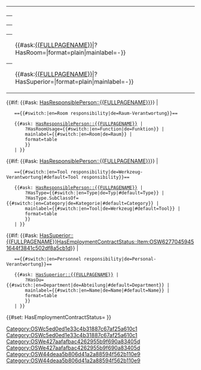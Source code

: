 <table class="info_box">
<tr>
<th class="heading" colspan="2">{{{_label_schema|User}}}</th>
</tr>
<tr> 
<th>{{{_label_username|Username}}}</th> 
<td>{{{username|}}}</td> 
</tr>
<tr> 
<th>{{{_label_abbreviation|Abbreviation}}}</th> 
<td>{{{abbreviation|}}}</td> 
</tr> 
<tr> 
<th>{{{_label_room|Office}}}</th> 
<td>{{#ask:[[{{FULLPAGENAME}}]]|?HasRoom=|format=plain|mainlabel=-}}</td> 
</tr>
<tr> 
<th>{{{_label_superior|Superior}}}</th> 
<td>{{#ask:[[{{FULLPAGENAME}}]]|?HasSuperior=|format=plain|mainlabel=-}}</td> 
</tr>
</table>
<!-- Room responsibility -->
{{#if: {{#ask: [[Category:OSWc5ed0ed1e33c4b31887c67af25a610c1]][[HasResponsiblePerson::{{FULLPAGENAME}}]]}} | 

    =={{#switch:{{USERLANGUAGECODE}}|en=Room responsibility|de=Raum-Verantwortung}}==
    
    {{#ask: [[Category:OSWc5ed0ed1e33c4b31887c67af25a610c1]][[HasResponsiblePerson::{{FULLPAGENAME}}]] | <!--?HasName={{#switch:{{USERLANGUAGECODE}}|en=Room|de=Raum}} | -->
        ?HasRoomUsage={{#switch:{{USERLANGUAGECODE}}|en=Function|de=Funktion}} |
        mainlabel={{#switch:{{USERLANGUAGECODE}}|en=Room|de=Raum}} |
        format=table
        }}
    | }}
<!-- Tool responsibility -->
{{#if: {{#ask: [[Category:OSWe427aafafbac4262955b9f690a83405d]][[HasResponsiblePerson::{{FULLPAGENAME}}]]}} |

    =={{#switch:{{USERLANGUAGECODE}}|en=Tool responsibility|de=Werkzeug-Verantwortung|#default=Tool responsibility}}==
    
    {{#ask: [[Category:OSWe427aafafbac4262955b9f690a83405d]][[HasResponsiblePerson::{{FULLPAGENAME}}]] |
        ?HasType={{#switch:{{USERLANGUAGECODE}}|en=Type|de=Typ|#default=Type}} | 
        ?HasType.SubClassOf={{#switch:{{USERLANGUAGECODE}}|en=Category|de=Kategorie|#default=Category}} |
        mainlabel={{#switch:{{USERLANGUAGECODE}}|en=Tool|de=Werkzeug|#default=Tool}} |
        format=table
        }}
    | }}
<!-- Personnel responsibility -->
{{#if: {{#ask: [[Category:OSW44deaa5b806d41a2a88594f562b110e9]][[HasSuperior::{{FULLPAGENAME}}]][[HasEmploymentContractStatus::Item:OSW62770459451644f3841c502df8a5cb1d]]}} |

    =={{#switch:{{USERLANGUAGECODE}}|en=Personnel responsibility|de=Personal-Verantwortung}}==
    
    {{#ask: [[Category:OSW44deaa5b806d41a2a88594f562b110e9]][[HasSuperior::{{FULLPAGENAME}}]] |
        ?HasOu={{#switch:{{USERLANGUAGECODE}}|en=Department|de=Abteilung|#default=Department}} |
        mainlabel={{#switch:{{USERLANGUAGECODE}}|en=Name|de=Name|#default=Name}} |
        format=table
        }}
    | }}
<!-- employment contract status -->
{{#set: HasEmploymentContractStatus={{{employment_contract_status|Item:OSW62770459451644f3841c502df8a5cb1d}}} }}